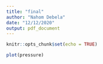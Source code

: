 ```yaml
---
title: "final"
author: "Nahom Debela"
date: "12/12/2020"
output: pdf_document
---
```


```r
knitr::opts_chunk$set(echo = TRUE)
```



```r
plot(pressure)
```


